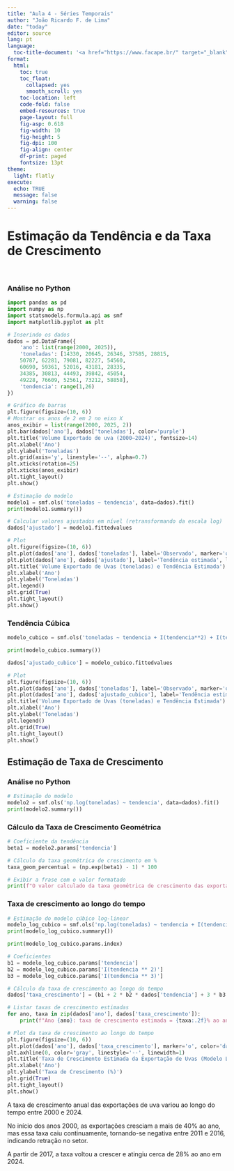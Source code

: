 ```yaml
---
title: "Aula 4 - Séries Temporais"
author: "João Ricardo F. de Lima"
date: "today"
editor: source
lang: pt
language: 
  toc-title-document: '<a href="https://www.facape.br/" target="_blank"><img src="https://github.com/econfacape/macroeconometria/blob/main/logofacape.jpg?raw=true" alt="Logotipo Facape" width="150"></a>'
format: 
  html:
    toc: true
    toc_float:
      collapsed: yes
      smooth_scroll: yes
    toc-location: left
    code-fold: false
    embed-resources: true
    page-layout: full
    fig-asp: 0.618
    fig-width: 10
    fig-height: 5
    fig-dpi: 100
    fig-align: center
    df-print: paged
    fontsize: 13pt
theme:
  light: flatly
execute:
  echo: TRUE
  message: false
  warning: false
---
```


# Estimação da Tendência e da Taxa de Crescimento

<br>

### Análise no Python

```python
import pandas as pd
import numpy as np
import statsmodels.formula.api as smf
import matplotlib.pyplot as plt

# Inserindo os dados
dados = pd.DataFrame({
    'ano': list(range(2000, 2025)),
    'toneladas': [14330, 20645, 26346, 37585, 28815,
    50787, 62281, 79081, 82227, 54560,
    60690, 59361, 52016, 43181, 28335,
    34385, 30813, 44493, 39842, 45054,
    49228, 76609, 52561, 73212, 58858],
    'tendencia': range(1,26)
})

# Gráfico de barras
plt.figure(figsize=(10, 6))
# Mostrar os anos de 2 em 2 no eixo X
anos_exibir = list(range(2000, 2025, 2))
plt.bar(dados['ano'], dados['toneladas'], color='purple')
plt.title('Volume Exportado de uva (2000–2024)', fontsize=14)
plt.xlabel('Ano')
plt.ylabel('Toneladas')
plt.grid(axis='y', linestyle='--', alpha=0.7)
plt.xticks(rotation=25)
plt.xticks(anos_exibir)
plt.tight_layout()
plt.show()
```

```python
# Estimação do modelo
modelo1 = smf.ols('toneladas ~ tendencia', data=dados).fit()
print(modelo1.summary())
```


```python
# Calcular valores ajustados em nível (retransformando da escala log)
dados['ajustado'] = modelo1.fittedvalues

# Plot
plt.figure(figsize=(10, 6))
plt.plot(dados['ano'], dados['toneladas'], label='Observado', marker='o')
plt.plot(dados['ano'], dados['ajustado'], label='Tendência estimada', linestyle='--')
plt.title('Volume Exportado de Uvas (toneladas) e Tendência Estimada')
plt.xlabel('Ano')
plt.ylabel('Toneladas')
plt.legend()
plt.grid(True)
plt.tight_layout()
plt.show()
```

### Tendência Cúbica

```python
modelo_cubico = smf.ols('toneladas ~ tendencia + I(tendencia**2) + I(tendencia**3)', data=dados).fit()

print(modelo_cubico.summary())
```

```python
dados['ajustado_cubico'] = modelo_cubico.fittedvalues

# Plot
plt.figure(figsize=(10, 6))
plt.plot(dados['ano'], dados['toneladas'], label='Observado', marker='o')
plt.plot(dados['ano'], dados['ajustado_cubico'], label='Tendência estimada', linestyle='--')
plt.title('Volume Exportado de Uvas (toneladas) e Tendência Estimada')
plt.xlabel('Ano')
plt.ylabel('Toneladas')
plt.legend()
plt.grid(True)
plt.tight_layout()
plt.show()
```


## Estimação de Taxa de Crescimento

### Análise no Python

```python
# Estimação do modelo
modelo2 = smf.ols('np.log(toneladas) ~ tendencia', data=dados).fit()
print(modelo2.summary())
```

### Cálculo da Taxa de Crescimento Geométrica

```python
# Coeficiente da tendência
beta1 = modelo2.params['tendencia']

# Cálculo da taxa geométrica de crescimento em %
taxa_geom_percentual = (np.exp(beta1) - 1) * 100

# Exibir a frase com o valor formatado
print(f"O valor calculado da taxa geométrica de crescimento das exportações de uva entre 2000 e 2024 é: {taxa_geom_percentual:.2f}% ao ano.")
```


### Taxa de crescimento ao longo do tempo

```python
# Estimação do modelo cúbico log-linear
modelo_log_cubico = smf.ols('np.log(toneladas) ~ tendencia + I(tendencia**2) + I(tendencia**3)', data=dados).fit()
print(modelo_log_cubico.summary())

print(modelo_log_cubico.params.index)
```

```python
# Coeficientes
b1 = modelo_log_cubico.params['tendencia']
b2 = modelo_log_cubico.params['I(tendencia ** 2)']
b3 = modelo_log_cubico.params['I(tendencia ** 3)']

# Cálculo da taxa de crescimento ao longo do tempo
dados['taxa_crescimento'] = (b1 + 2 * b2 * dados['tendencia'] + 3 * b3 * (dados['tendencia']**2)) * 100  # em %

# Listar taxas de crescimento estimadas
for ano, taxa in zip(dados['ano'], dados['taxa_crescimento']):
    print(f"Ano {ano}: taxa de crescimento estimada = {taxa:.2f}% ao ano")
```


```python
# Plot da taxa de crescimento ao longo do tempo
plt.figure(figsize=(10, 6))
plt.plot(dados['ano'], dados['taxa_crescimento'], marker='o', color='darkgreen')
plt.axhline(0, color='gray', linestyle='--', linewidth=1)
plt.title('Taxa de Crescimento Estimada da Exportação de Uvas (Modelo Log-Cúbico)', fontsize=13)
plt.xlabel('Ano')
plt.ylabel('Taxa de Crescimento (%)')
plt.grid(True)
plt.tight_layout()
plt.show()
```

A taxa de crescimento anual das exportações de uva variou ao longo do tempo entre 2000 e 2024.

No início dos anos 2000, as exportações cresciam a mais de 40% ao ano, mas essa taxa caiu continuamente, tornando-se negativa entre 2011 e 2016, indicando retração no setor.

A partir de 2017, a taxa voltou a crescer e atingiu cerca de 28% ao ano em 2024.
